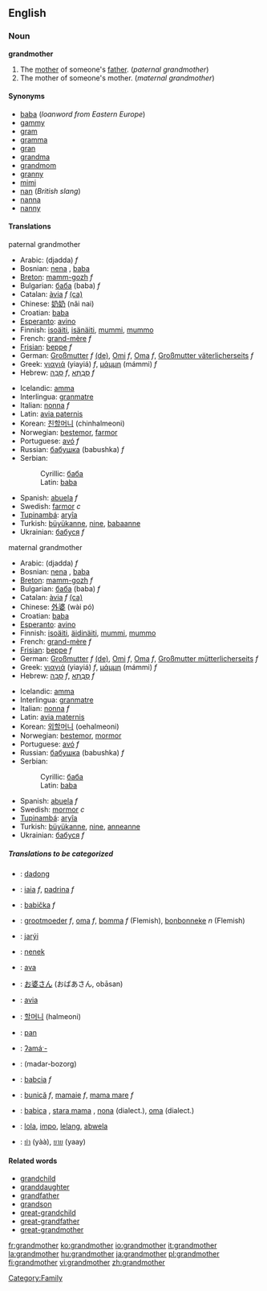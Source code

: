 ==English==
===Noun===
'''grandmother'''

#The [[mother]] of someone's [[father]]. (''paternal grandmother'')
#The mother of someone's mother. (''maternal grandmother'')

====Synonyms====
* [[baba]] (''loanword from Eastern Europe'')
* [[gammy]]
* [[gram]]
* [[gramma]]
* [[gran]]
* [[grandma]]
* [[grandmom]]
* [[granny]]
* [[mimi]]
* [[nan]] (''British slang'')
* [[nanna]]
* [[nanny]]

====Translations====
;paternal grandmother
{{top}}
*Arabic: {{ARchar|[[جدة]]}} (djadda) ''f''
*Bosnian: [[nena#Bosnian|nena]] {{f}}, [[baba#Bosnian|baba]] {{f}}
*[[Breton]]: [[mamm-gozh]] ''f''
*Bulgarian: [[баба]] (baba) ''f''
*Catalan: [[àvia]] ''f'' [[:ca:àvia|(ca)]]
*Chinese: [[奶奶]] (nǎi nai)
*Croatian: [[baba#Croatian|baba]] {{f}}
*[[Esperanto]]: [[avino]]
*Finnish: [[isoäiti]], [[isänäiti]], [[mummi]], [[mummo]]
*French: [[grand-mère]] ''f''
*[[Frisian]]: [[beppe]] ''f''
*German: [[Großmutter]] ''f'' [[:de:Großmutter|(de)]], [[Omi]] ''f'', [[Oma]] ''f'', [[Großmutter väterlicherseits]] ''f''
*Greek: [[γιαγιά]] (yiayiá) ''f'', [[μάμμη]] (mámmi) ''f''
*Hebrew: [[סבה|סָבָה]] ''f'', [[סבתא|סָבְתָא]] ''f''
{{mid}}
*Icelandic: [[amma]]
*Interlingua: [[granmatre]]
*Italian: [[nonna]] ''f''
*Latin: [[avia paternis]]
*Korean: [[친할머니]] (chinhalmeoni)
*Norwegian: [[bestemor]], [[farmor]]
*Portuguese: [[avó]] ''f''
*Russian: [[бабушка]] (babushka) ''f''
*Serbian:
*:Cyrillic: [[баба#Serbian|баба]] {{f}}
*:Latin: [[baba#Serbian|baba]] {{f}}
*Spanish: [[abuela]] ''f''
*Swedish: [[farmor]] ''c''
*[[Tupinambá]]: [[aryîa]]
*Turkish: [[büyükanne]], [[nine]], [[babaanne]]
*Ukrainian: [[бабуся]] ''f''
{{bottom}}

;maternal grandmother
{{top}}
*Arabic: {{ARchar|[[جدة]]}} (djadda) ''f''
*Bosnian: [[nena#Bosnian|nena]] {{f}}, [[baba#Bosnian|baba]] {{f}}
*[[Breton]]: [[mamm-gozh]] ''f''
*Bulgarian: [[баба]] (baba) ''f''
*Catalan: [[àvia]] ''f'' [[:ca:àvia|(ca)]]
*Chinese: [[外婆]] (wài pó)
*Croatian: [[baba#Croatian|baba]] {{f}}
*[[Esperanto]]: [[avino]]
*Finnish: [[isoäiti]], [[äidinäiti]], [[mummi]], [[mummo]]
*French: [[grand-mère]] ''f''
*[[Frisian]]: [[beppe]] ''f''
*German: [[Großmutter]] ''f'' [[:de:Großmutter|(de)]], [[Omi]] ''f'', [[Oma]] ''f'', [[Großmutter mütterlicherseits]] ''f''
*Greek: [[γιαγιά]] (yiayiá) ''f'', [[μάμμη]] (mámmi) ''f''
*Hebrew: [[סבה|סָבָה]] ''f'', [[סבתא|סָבְתָא]] ''f''
{{mid}}
*Icelandic: [[amma]]
*Interlingua: [[granmatre]]
*Italian: [[nonna]] ''f''
*Latin: [[avia maternis]]
*Korean: [[외할머니]] (oehalmeoni)
*Norwegian: [[bestemor]], [[mormor]]
*Portuguese: [[avó]] ''f''
*Russian: [[бабушка]] (babushka) ''f''
*Serbian:
*:Cyrillic: [[баба#Serbian|баба]] {{f}}
*:Latin: [[baba#Serbian|baba]] {{f}}
*Spanish: [[abuela]] ''f''
*Swedish: [[mormor]] ''c''
*[[Tupinambá]]: [[aryîa]]
*Turkish: [[büyükanne]], [[nine]], [[anneanne]]
*Ukrainian: [[бабуся]] ''f''
{{bottom}}

=====Translations to be categorized=====
{{checktrans}}
{{top}}
*{{ttbc|Balinese}}: [[dadong]]
*{{ttbc|Catalan}}: [[iaia]] ''f'', [[padrina]] ''f''
*{{ttbc|Czech}}: [[babička]] ''f''
*{{ttbc|Dutch}}: [[grootmoeder]] ''f'', [[oma]] ''f'', [[bomma]] ''f'' (Flemish), [[bonbonneke]] ''n'' (Flemish)
*{{ttbc|Guaraní}}: [[jarýi]]
*{{ttbc|Indonesian}}: [[nenek]]
*{{ttbc|Interlingua}}: [[ava]]
*{{ttbc|Japanese}}: [[お婆さん]] (おばあさん, obāsan)
*{{ttbc|Latin}}: [[avia]]
{{mid}}
*{{ttbc|Korean}}: [[할머니]] (halmeoni)
*{{ttbc|Malay}}: [[pan]]
*{{ttbc|Central Sierra Miwok}}: [[ʔamáˑ-]]
*{{ttbc|Persian}}: {{FAchar|[[مادربزرگ]]}} (madar-bozorg)
*{{ttbc|Polish}}: [[babcia]] ''f''
*{{ttbc|Romanian}}: [[bunică]] ''f'', [[mamaie]] ''f'', [[mama mare]] ''f''
*{{ttbc|Slovene}}: [[babica#Slovene|babica]] {{f}}, [[stara mama]] {{f}}, [[nona]] {{f}} (dialect.), [[oma]] {{f}} (dialect.)
*{{ttbc|Tagalog}}: [[lola]], [[impo]], [[lelang]], [[abwela]]
*{{ttbc|Thai}}: [[ย่า]] (yàà), [[ยาย]] (yaay)
{{bottom}}

====Related words====
*[[grandchild]]
*[[granddaughter]]
*[[grandfather]]
*[[grandson]]
*[[great-grandchild]]
*[[great-grandfather]]
*[[great-grandmother]]

[[Category:Family]]

[[fr:grandmother]]
[[ko:grandmother]]
[[io:grandmother]]
[[it:grandmother]]
[[la:grandmother]]
[[hu:grandmother]]
[[ja:grandmother]]
[[pl:grandmother]]
[[fi:grandmother]]
[[vi:grandmother]]
[[zh:grandmother]]